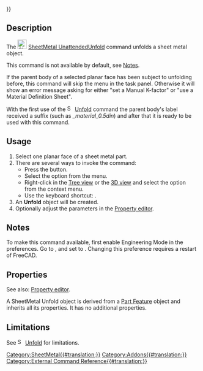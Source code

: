 {{UnfinishedDocu{{#translation:}}}}
<languages/>
<translate>

<!--T:7-->
{{Docnav
|[[SheetMetal_Unfold|Unfold]]
|[[SheetMetal_UnfoldUpdate|UnfoldUpdate]]
|[[SheetMetal_Workbench|SheetMetal]]
|IconL=SheetMetal_Unfold.svg
|IconR=SheetMetal_UnfoldUpdate.svg
|IconC=Sheetmetal_workbench_icon.svg
}}

<!--T:8-->
{{GuiCommand
|Name=SheetMetal UnattendedUnfold
|MenuLocation=SheetMetal → Unattended Unfold
|Workbenches=[[SheetMetal_Workbench|SheetMetal]]
|Shortcut={{KEY|U}}
|SeeAlso=[[SheetMetal_Unfold|SheetMetal Unfold]]
}}

==Description== <!--T:9-->

<!--T:10-->
The [[Image:SheetMetal_UnattendedUnfold.svg|24px]] [[SheetMetal_UnattendedUnfold|SheetMetal UnattendedUnfold]] command unfolds a sheet metal object.

<!--T:24-->
This command is not available by default, see [[#Notes|Notes]].

<!--T:11-->
If the parent body of a selected planar face has been subject to unfolding before, this command will skip the menu in the task panel. Otherwise it will show an error message asking for either "set a Manual K-factor" or "use a Material Definition Sheet".

<!--T:23-->
With the first use of the [[Image:SheetMetal_Unfold.svg|16px]] [[SheetMetal_Unfold|Unfold]] command the parent body's label received a suffix (such as ''_material_0.5din'') and after that it is ready to be used with this command.

==Usage== <!--T:12-->

<!--T:6-->
# Select one planar face of a sheet metal part.
# There are several ways to invoke the command:
#* Press the {{Button|[[Image:SheetMetal_UnattendedUnfold.svg |16px]] [[SheetMetal_UnattendedUnfold|Unattended Unfold]]}} button.
#* Select the {{MenuCommand|Sheet Metal → [[Image:SheetMetal_UnattendedUnfold.svg|16px]] [[SheetMetal_UnattendedUnfold|Unattended Unfold]]}} option from the menu.
#* Right-click in the [[Tree_view|Tree view]] or the [[3D_view|3D view]] and select the {{MenuCommand|Sheet Metal → [[Image:SheetMetal_UnattendedUnfold.svg|16px]] [[SheetMetal_UnattendedUnfold|Unattended Unfold]]}} option from the context menu.
#* Use the keyboard shortcut: {{KEY|U}}.
# An '''Unfold''' object will be created.
# Optionally adjust the parameters in the [[Property_editor|Property editor]].

==Notes== <!--T:25-->

<!--T:26-->
To make this command available, first enable Engineering Mode in the preferences. Go to {{MenuCommand|Edit → Preferences → SheetMetal → General Settings}}, and set {{MenuCommand|Engineering UX Mode}} to {{Value|Enabled}}. Changing this preference requires a restart of FreeCAD.

==Properties== <!--T:13-->

<!--T:14-->
See also: [[Property_editor|Property editor]].

<!--T:15-->
A SheetMetal Unfold object is derived from a [[Part_Feature|Part Feature]] object and inherits all its properties. It has no additional properties.

==Limitations== <!--T:20-->

<!--T:21-->
See [[Image:SheetMetal_Unfold.svg|16px]] [[SheetMetal_Unfold|Unfold]] for limitations.


<!--T:22-->
{{Docnav
|[[SheetMetal_Unfold|Unfold]]
|[[SheetMetal_UnfoldUpdate|UnfoldUpdate]]
|[[SheetMetal_Workbench|SheetMetal]]
|IconL=SheetMetal_Unfold.svg
|IconR=SheetMetal_UnfoldUpdate.svg
|IconC=Sheetmetal_workbench_icon.svg
}}


</translate>
[[Category:SheetMetal{{#translation:}}]]
[[Category:Addons{{#translation:}}]]
[[Category:External Command Reference{{#translation:}}]]
